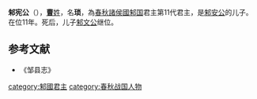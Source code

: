 '''邾宪公'''（{{bd|？||前666年||catIdx=C}}），[[曹姓|'''曹'''姓]]，名'''琐'''，為[[春秋|春秋]][[諸侯國|諸侯國]][[邾国|邾国]]君主第11代君主，是[[邾安公|邾安公]]的儿子。在位11年。死后，儿子[[邾文公|邾文公]]继位。
{{start box}}
{{s-before|[[邾安公|邾安公]]}}
{{s-title|[[春秋|春秋]][[邾国|邾国]]君主|前677年－前666年}}
{{s-after|[[邾文公|邾文公]]}}
{{end box}}

==参考文献==
*《邹县志》
{{邾國君主}}
[[category:邾國君主|category:邾國君主]]
[[category:春秋战国人物|category:春秋战国人物]]